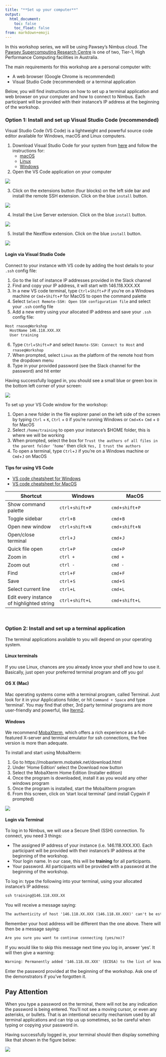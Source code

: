 ```yaml
---
title: "**Set up your computer**"
output:
  html_document:
    toc: false
    toc_float: false
from: markdown+emoji
---
```


In this workshop series, we will be using Pawsey’s Nimbus cloud. The [Pawsey Supercomputing Research Centre](https://pawsey.org.au/about-us/about-pawsey/) is one of two, Tier-1, High Performance Computing facilities in Australia. 

The main requirements for this workshop are a personal computer with:

* A web browser (Google Chrome is recommended)
* Visual Studio Code (recommended) or a terminal application 

Below, you will find instructions on how to set up a terminal application and web browser on your computer and how to connect to Nimbus. Each participant will be provided with their instance’s IP address at the beginning of the workshop. 

### **Option 1: Install and set up Visual Studio Code (recommended)**

Visual Studio Code (VS Code) is a lightweight and powerful source code editor available for Windows, macOS and Linux computers. 

1. Download Visual Studio Code for your system from [here](https://code.visualstudio.com/download) and follow the instructions for:
    * [macOS](https://code.visualstudio.com/docs/setup/mac)
    * [Linux](https://code.visualstudio.com/docs/setup/linux)
    * [Windows](https://code.visualstudio.com/docs/setup/windows)
    
2. Open the VS Code application on your computer 

![](https://user-images.githubusercontent.com/73086054/224881239-86457c3f-9f8f-4724-b780-c633ea8d2180.png)

3. Click on the extensions button (four blocks) on the left side bar and install the remote SSH extension. Click on the blue `install` button. 

![](https://user-images.githubusercontent.com/73086054/224881365-2517157c-7bf9-4bd3-ba98-c9d7e3653674.png)

4. Install the Live Server extension. Click on the blue `install` button. 

![](https://user-images.githubusercontent.com/73086054/231062539-6a4fc78f-da2e-40a6-9d94-00b702930b67.png)

5. Install the Nextflow extension. Click on the blue `install` button. 

![](https://user-images.githubusercontent.com/73086054/236149551-1703e56c-680b-4733-8613-c3409f43b6f2.png)

#### **Login via Visual Studio Code**

Connect to your instance with VS code by adding the host details to your `.ssh` config file:

  1. Go to the list of instance IP addresses provided in the Slack channel
  2. Find and copy your IP address, it will start with 146.118.XXX.XX 
  3. In a new VS code terminal, type `Ctrl`+`Shift`+`P` if you're on a Windows machine or `Cmd`+`Shift`+`P` for MacOS to open the command palette 
  4. Select `Select Remote-SSH: Open SSH configuration file` and select your `.ssh` config file
  5. Add a new entry using your allocated IP address and save your `.ssh` config file: 

  ```default
  Host rnaseqWorkshop
    HostName 146.118.XXX.XX
    User training
  ```

  6. Type `Ctrl`+`Shift`+`P` and select `Remote-SSH: Connect to Host` and `rnaseqWorkshop` 
  7. When prompted, select `Linux` as the platform of the remote host from the dropdown menu 
  8. Type in your provided password (see the Slack channel for the password) and hit enter 

Having successfully logged in, you should see a small blue or green box in the bottom left corner of your screen:

![](https://user-images.githubusercontent.com/73086054/228143085-20a5bdfc-f4e7-4472-b43f-2c975ae5eb4c.png)

To set up your VS Code window for the workshop:

1. Open a new folder in the file explorer panel on the left side of the screen by typing `Ctrl` + `K`, `Ctrl` + `O` if you're running Windows or `Cmd`+`K`+ `Cmd` + `O` for MacOS 
2. Select `/home/training` to open your instance's $HOME folder, this is where we will be working
2. When prompted, select the box for `Trust the authors of all files in the parent folder ‘home’` then click `Yes, I trust the authors`
3.	To open a terminal, type `Ctrl`+`J` if you're on a Windows machine or `Cmd`+`J` on MacOS

#### **Tips for using VS Code**

* [VS code cheatsheet for Windows](https://code.visualstudio.com/shortcuts/keyboard-shortcuts-windows.pdf)
* [VS code cheatsheet for MacOS](https://code.visualstudio.com/shortcuts/keyboard-shortcuts-macos.pdf)

|Shortcut |Windows |MacOS |
|--|--|--|
|Show command palette | `ctrl`+`shift`+`P` |`cmd`+`shift`+`P` |
|Toggle sidebar |`ctrl`+`B`|`cmd`+`B`|
|Open new window|`ctrl`+`shift`+`N`|`cmd`+`shift`+`N`|
|Open/close terminal|`ctrl`+`J`|`cmd`+`J`|
|Quick file open|`ctrl`+`P`|`cmd`+`P`|
|Zoom in|`ctrl +`| `cmd +`|
|Zoom out|`ctrl -`|`cmd -`|
|Find|`ctrl`+`F`|`cmd`+`F`|
|Save|`ctrl`+`S`|`cmd`+`S`|
|Select current line|`ctrl`+`L`| `cmd`+`L`|
|Edit every instance of highlighted string|`ctrl`+`shift`+`L`|`cmd`+`shift`+`L`|

<br/>

### **Option 2: Install and set up a terminal application**

The terminal applications available to you will depend on your operating system. 

#### **Linux terminals**
If you use Linux, chances are you already know your shell and how to use it. Basically, just open your preferred terminal program and off you go!

#### **OS X (Mac)**

Mac operating systems come with a terminal program, called Terminal. Just look for it in your Applications folder, or hit `Command + Space` and type 'terminal'. You may find that other, 3rd party terminal programs are more user-friendly and powerful, like [Iterm2](https://iterm2.com/).

#### **Windows**

We recommend [MobaXterm](https://mobaxterm.mobatek.net/download.html), which offers a rich experience as a full-featured X-server and terminal emulator for ssh connections, the free version is more than adequate.

To install and start using MobaXterm:

1. Go to https://mobaxterm.mobatek.net/download.html
2. Under ‘Home Edition’ select the Download now button
3. Select the MobaXterm Home Edition (Installer edition)
4. Once the program is downloaded, install it as you would any other windows program
5. Once the program is installed, start the MobaXterm program
6. From this screen, click on ‘start local terminal’ (and install Cygwin if prompted) 

![](https://user-images.githubusercontent.com/73086054/224888551-527c08c3-90fa-4f6b-beaf-308114880624.png)

#### **Login via Terminal**

To log in to Nimbus, we will use a Secure Shell (SSH) connection. To connect, you need 3 things:

* The assigned IP address of your instance (i.e. 146.118.XXX.XX). Each participant will be provided with their instance’s IP address at the beginning of the workshop.
* Your login name. In our case, this will be **training** for all participants.
* Your password. All participants will be provided with a password at the beginning of the workshop.

To log in: type the following into your terminal, using your allocated instance’s IP address:

```default
ssh training@146.118.XXX.XX
```

You will receive a message saying:

```default
The authenticity of host '146.118.XX.XXX (146.118.XX.XXX)' can't be established.
```

Remember your host address will be different than the one above. There will then be a message saying:

```default
Are you sure you want to continue connecting (yes/no)?
```

If you would like to skip this message next time you log in, answer ‘yes’. It will then give a warning:

```default
Warning: Permanently added '146.118.XX.XXX' (ECDSA) to the list of known hosts.
```

Enter the password provided at the beginning of the workshop. Ask one of the demonstrators if you’ve forgotten it.

::: {.callout-note}
## Pay Attention
When you type a password on the terminal, there will not be any indication the password is being entered. You'll not see a moving cursor, or even any asterisks, or bullets. That is an intentional security mechanism used by all terminal applications and can trip us up sometimes, so be careful when typing or copying your password in.  
:::

Having successfully logged in, your terminal should then display something like that shown in the figure below:

![](https://user-images.githubusercontent.com/73086054/228141686-a63a84c1-b714-4797-af8e-2b511421a7d8.png)

